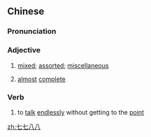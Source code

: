 ==Chinese==
{{zh-forms}}

===Pronunciation===
{{zh-pron
|m=qīqībābā
|c=cat1 cat1 baat3 baat3
|h=pfs=chhit-chhit-pat-pat
|cat=a,h:v
}}

===Adjective===
{{zh-adj}}

# {{lb|zh|colloquial}} [[mixed]]; [[assorted]]; [[miscellaneous]]
# {{lb|zh|colloquial}} [[almost]] [[complete]]

===Verb===
{{zh-hanzi}}

# {{lb|zh|Hakka}} to [[talk]] [[endlessly]] without getting to the [[point]]

[[zh:七七八八]]